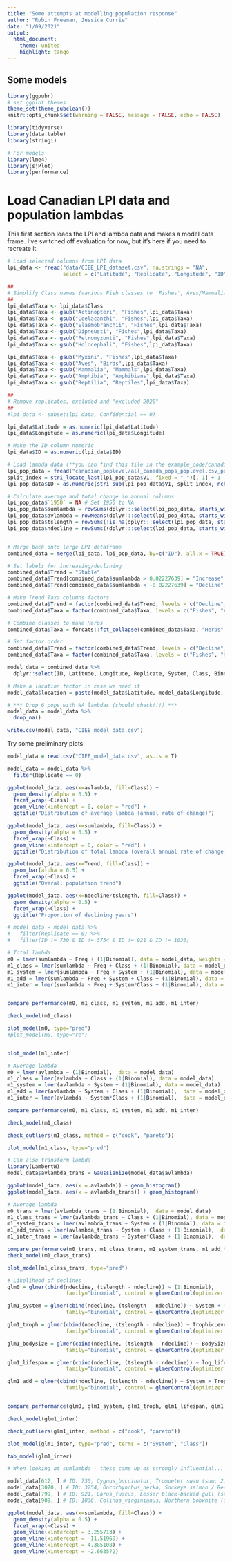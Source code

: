 ```yaml
---
title: "Some attempts at modelling population response"
author: "Robin Freeman, Jessica Currie"
date: "1/09/2021"
output: 
  html_document:
    theme: united
    highlight: tango
---
```


## Some models

```r
library(ggpubr)
# set ggplot themes 
theme_set(theme_pubclean())
knitr::opts_chunk$set(warning = FALSE, message = FALSE, echo = FALSE) 

library(tidyverse)
library(data.table)
library(stringi)

# For models
library(lme4)
library(sjPlot)
library(performance)
```

# Load Canadian LPI data and population lambdas

This first section loads the LPI and lambda data and makes a model data frame. I've switched off evaluation for now, but it's here if you need to recreate it

```r

# Load selected columns from LPI data
lpi_data <- fread("data/CIEE_LPI_dataset.csv", na.strings = "NA", 
                  select = c("Latitude", "Replicate", "Longitude", "ID", "System", "Class", "Binomial", "Common_name"))

##
# Simplify Class names (various Fish classes to 'Fishes', Aves/Mammalia etc to Birds/Mammals)
##
lpi_data$Taxa <- lpi_data$Class 
lpi_data$Taxa <- gsub("Actinopteri", "Fishes",lpi_data$Taxa)
lpi_data$Taxa <- gsub("Coelacanthi", "Fishes",lpi_data$Taxa)
lpi_data$Taxa <- gsub("Elasmobranchii", "Fishes",lpi_data$Taxa)
lpi_data$Taxa <- gsub("Dipneusti", "Fishes",lpi_data$Taxa)
lpi_data$Taxa <- gsub("Petromyzonti", "Fishes",lpi_data$Taxa)
lpi_data$Taxa <- gsub("Holocephali", "Fishes",lpi_data$Taxa)

lpi_data$Taxa <- gsub("Myxini", "Fishes",lpi_data$Taxa)
lpi_data$Taxa <- gsub("Aves", "Birds",lpi_data$Taxa)
lpi_data$Taxa <- gsub("Mammalia", "Mammals",lpi_data$Taxa)
lpi_data$Taxa <- gsub("Amphibia", "Amphibians",lpi_data$Taxa)
lpi_data$Taxa <- gsub("Reptilia", "Reptiles",lpi_data$Taxa)

##
# Remove replicates, excluded and "excluded 2020"
##
#lpi_data <- subset(lpi_data, Confidential == 0)

lpi_data$Latitude = as.numeric(lpi_data$Latitude)
lpi_data$Longitude = as.numeric(lpi_data$Longitude)

# Make the ID column numeric
lpi_data$ID = as.numeric(lpi_data$ID)

# Load lambda data (**you can find this file in the example_code/canadian_poplevel/ folder **)
lpi_pop_data = fread("canadian_poplevel/all_canada_pops_poplevel.csv_pops_lambda.csv", na.strings = "NA")
split_index = stri_locate_last(lpi_pop_data$V1, fixed = "_")[, 1] + 1
lpi_pop_data$ID = as.numeric(stri_sub(lpi_pop_data$V1, split_index, nchar(lpi_pop_data$V1)))

# Calculate average and total change in annual columns
lpi_pop_data$`1950` = NA # Set 1950 to NA
lpi_pop_data$sumlambda = rowSums(dplyr:::select(lpi_pop_data, starts_with(c("19", "20"))), na.rm = T)
lpi_pop_data$avlambda = rowMeans(dplyr:::select(lpi_pop_data, starts_with(c("19", "20"))), na.rm = T)
lpi_pop_data$tslength = rowSums(!is.na(dplyr:::select(lpi_pop_data, starts_with(c("19", "20")))), na.rm = T)
lpi_pop_data$ndecline = rowSums((dplyr:::select(lpi_pop_data, starts_with(c("19", "20"))) < 0), na.rm = T)


# Merge back onto large LPI dataframe
combined_data = merge(lpi_data, lpi_pop_data, by=c("ID"), all.x = TRUE)

# Set labels for increasing/declining
combined_data$Trend = "Stable"
combined_data$Trend[combined_data$sumlambda > 0.02227639] = "Increase" # Overall change of >5%
combined_data$Trend[combined_data$sumlambda < -0.02227639] = "Decline" # Overall decline of <5%

# Make Trend Taxa columns factors 
combined_data$Trend = factor(combined_data$Trend, levels = c("Decline", "Stable", "Increase"))
combined_data$Taxa = factor(combined_data$Taxa, levels = c("Fishes", "Amphibians", "Reptiles", "Birds", "Mammals"))

# Combine classes to make Herps
combined_data$Taxa = forcats::fct_collapse(combined_data$Taxa, "Herps" = c("Reptiles","Amphibians"))

# Set factor order 
combined_data$Trend = factor(combined_data$Trend, levels = c("Decline", "Stable", "Increase"))
combined_data$Taxa = factor(combined_data$Taxa, levels = c("Fishes", "Herps", "Birds", "Mammals"))

model_data = combined_data %>%
  dplyr::select(ID, Latitude, Longitude, Replicate, System, Class, Binomial, Common_name, Freq, sumlambda, avlambda,Trend, tslength, ndecline)

# Make a location factor in case we need it
model_data$location = paste(model_data$Latitude, model_data$Longitude, sep = ",")

# *** Drop 6 pops with NA lambdas (should check!!!) ***
model_data = model_data %>%
  drop_na()

write.csv(model_data, "CIEE_model_data.csv")
```

Try some preliminary plots

```r

model_data = read.csv("CIEE_model_data.csv", as.is = T)

model_data = model_data %>%
  filter(Replicate == 0)

ggplot(model_data, aes(x=avlambda, fill=Class)) + 
  geom_density(alpha = 0.5) + 
  facet_wrap(~Class) + 
  geom_vline(xintercept = 0, color = "red") + 
  ggtitle("Distribution of average lambda (annual rate of change)")

ggplot(model_data, aes(x=sumlambda, fill=Class)) + 
  geom_density(alpha = 0.5) + 
  facet_wrap(~Class) + 
  geom_vline(xintercept = 0, color = "red") + 
  ggtitle("Distribution of total lambda (overall annual rate of change)")

ggplot(model_data, aes(x=Trend, fill=Class)) + 
  geom_bar(alpha = 0.5) + 
  facet_wrap(~Class) + 
  ggtitle("Overall population trend")

ggplot(model_data, aes(x=ndecline/tslength, fill=Class)) + 
  geom_density(alpha = 0.5) + 
  facet_wrap(~Class) + 
  ggtitle("Proportion of declining years")

```

```r

# model_data = model_data %>%
#   filter(Replicate == 0) %>%
#   filter(ID != 730 & ID != 3754 & ID != 921 & ID != 1036)

# Total lambda
m0 = lmer(sumlambda ~ Freq + (1|Binomial), data = model_data, weights = model_data$Freq)
m1_class = lmer(sumlambda ~ Freq + Class + (1|Binomial), data = model_data, weights = model_data$Freq)
m1_system = lmer(sumlambda ~ Freq + System + (1|Binomial), data = model_data, weights = model_data$Freq)
m1_add = lmer(sumlambda ~ Freq + System + Class + (1|Binomial), data = model_data, weights = model_data$Freq)
m1_inter = lmer(sumlambda ~ Freq + System*Class + (1|Binomial), data = model_data, weights = model_data$Freq)


compare_performance(m0, m1_class, m1_system, m1_add, m1_inter)

check_model(m1_class)

plot_model(m0, type="pred")
#plot_model(m0, type="re")


plot_model(m1_inter)
```

```r

# Average lambda
m0 = lmer(avlambda ~ (1|Binomial),  data = model_data)
m1_class = lmer(avlambda ~ Class + (1|Binomial), data = model_data)
m1_system = lmer(avlambda ~ System + (1|Binomial), data = model_data)
m1_add = lmer(avlambda ~ System + Class + (1|Binomial),  data = model_data)
m1_inter = lmer(avlambda ~ System*Class + (1|Binomial),  data = model_data)

compare_performance(m0, m1_class, m1_system, m1_add, m1_inter)

check_model(m1_class)

check_outliers(m1_class, method = c("cook", "pareto"))

plot_model(m1_class, type="pred")
```

```r
# Can also transform lambda
library(LambertW)
model_data$avlambda_trans = Gaussianize(model_data$avlambda)

ggplot(model_data, aes(x = avlambda)) + geom_histogram()
ggplot(model_data, aes(x = avlambda_trans)) + geom_histogram()

# Average lambda
m0_trans = lmer(avlambda_trans ~ (1|Binomial),  data = model_data)
m1_class_trans = lmer(avlambda_trans ~ Class + (1|Binomial), data = model_data)
m1_system_trans = lmer(avlambda_trans ~ System + (1|Binomial), data = model_data)
m1_add_trans = lmer(avlambda_trans ~ System + Class + (1|Binomial),  data = model_data)
m1_inter_trans = lmer(avlambda_trans ~ System*Class + (1|Binomial),  data = model_data)

compare_performance(m0_trans, m1_class_trans, m1_system_trans, m1_add_trans, m1_inter_trans)
check_model(m1_class_trans)

plot_model(m1_class_trans, type="pred")
```

```r

# Likelihood of declines
glm0 = glmer(cbind(ndecline, (tslength - ndecline)) ~ (1|Binomial),  
                   family="binomial", control = glmerControl(optimizer = "bobyqa"), data = model_data)

glm1_system = glmer(cbind(ndecline, (tslength - ndecline)) ~ System + (1|Binomial),  
                   family="binomial", control = glmerControl(optimizer = "bobyqa"), data = model_data)

glm1_troph = glmer(cbind(ndecline, (tslength - ndecline)) ~ TrophicLevel + (1|Binomial),  
                   family="binomial", control = glmerControl(optimizer = "bobyqa"), data = model_data)

glm1_bodysize = glmer(cbind(ndecline, (tslength - ndecline)) ~ BodySize +  (1|Binomial),  
                   family="binomial", control = glmerControl(optimizer = "bobyqa"), data = model_data)

glm1_lifespan = glmer(cbind(ndecline, (tslength - ndecline)) ~ log_lifespan +  (1|Binomial),  
                   family="binomial", control = glmerControl(optimizer = "bobyqa"), data = model_data)

glm1_add = glmer(cbind(ndecline, (tslength - ndecline)) ~ System + TrophicLevel + BodySize + log_lifespan +  (1|Binomial),  
                   family="binomial", control = glmerControl(optimizer = "bobyqa"), data = model_data)


compare_performance(glm0, glm1_system, glm1_troph, glm1_lifespan, glm1_bodysize, glm1_add)

check_model(glm1_inter)

check_outliers(glm1_inter, method = c("cook", "pareto"))

plot_model(glm1_inter, type="pred", terms = c("System", "Class"))

tab_model(glm1_inter)


```

```r

# When looking at sumlambda - these came up as strongly influential...

model_data[612, ] # ID: 730, Cygnus_buccinator, Trumpeter swan (sum: 2.255713, av: 0.04903724)
model_data[3070, ] # ID: 3754, Oncorhynchus_nerka, Sockeye salmon / Red salmon (sum: -12.51969, av: -0.2911556)
model_data[799, ] # ID: 921, Larus_fuscus, Lesser black-backed gull (sum: 3.385108, av: 0.07358931)
model_data[909, ] # ID: 1036, Colinus_virginianus, Northern bobwhite (sum: -3.663572, av: -0.08326301)

ggplot(model_data, aes(x=sumlambda, fill=Class)) + 
  geom_density(alpha = 0.5) + 
  facet_wrap(~Class) + 
  geom_vline(xintercept = 3.255713) + 
  geom_vline(xintercept = -11.51969) + 
  geom_vline(xintercept = 4.385108) + 
  geom_vline(xintercept = -2.663572) 
  

```